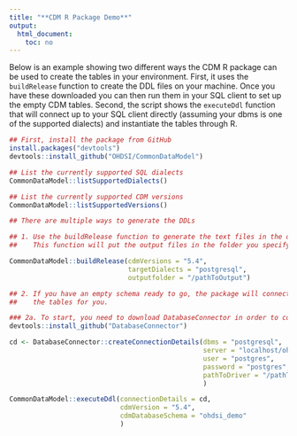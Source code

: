 ```yaml
---
title: "**CDM R Package Demo**"
output:
  html_document:
    toc: no
---
```


Below is an example showing two different ways the CDM R package can be used to create the tables in your environment. First, it uses the `buildRelease` function to create the DDL files on your machine. Once you have these downloaded you can then run them in your SQL client to set up the empty CDM tables. Second, the script shows the `executeDdl` function that will connect up to your SQL client directly (assuming your dbms is one of the supported dialects) and instantiate the tables through R. 

```r
## First, install the package from GitHub
install.packages("devtools")
devtools::install_github("OHDSI/CommonDataModel")

## List the currently supported SQL dialects
CommonDataModel::listSupportedDialects()

## List the currently supported CDM versions
CommonDataModel::listSupportedVersions()

## There are multiple ways to generate the DDLs

## 1. Use the buildRelease function to generate the text files in the dialect you choose.
##    This function will put the output files in the folder you specify

CommonDataModel::buildRelease(cdmVersions = "5.4",
                              targetDialects = "postgresql",
                              outputfolder = "/pathToOutput")

## 2. If you have an empty schema ready to go, the package will connect and instantiate
##    the tables for you.

### 2a. To start, you need to download DatabaseConnector in order to connect to your database.
devtools::install_github("DatabaseConnector")

cd <- DatabaseConnector::createConnectionDetails(dbms = "postgresql",
                                                 server = "localhost/ohdsi",
                                                 user = "postgres",
                                                 password = "postgres",
                                                 pathToDriver = "/pathToDriver"
                                                 )

CommonDataModel::executeDdl(connectionDetails = cd,
                            cdmVersion = "5.4",
                            cdmDatabaseSchema = "ohdsi_demo"
                            )
```
